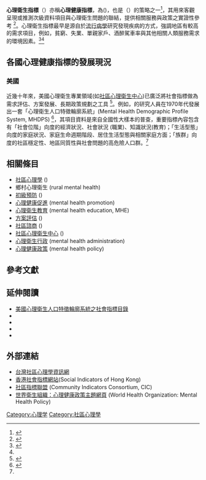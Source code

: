{{medical}}'''心理衛生指標'''（{{lang-en|mental health indicators}}）亦稱'''心理健康指標'''，為{{tsl|en|social indicators research||社會指標}}({{lang|en|social indicators research}})，也是{{tsl|en|need assessment||需求評估}}（{{lang|en|need assessment}}）的策略之一<ref name="ref2">{{cite book |last= Zautra |first=  A. |coauthors= K. Bachrach, & R. Hess |title= '' Strategies for needs assessment in prevention '' |publisher= Routledge Mental Hea |year= 1983 |isbn= 0-86-656187-0 }}</ref>，其用來客觀呈現或推測次級資料項目與心理衛生問題的聯結，提供相關服務與政策之實證性參考 <ref name="ref1">{{cite conference |author= 周才忠 |title=從城鄉差異的觀點，評估台灣鄉村型社區心理衛生中心之服務需求：以社會指標分析、關鍵訊息提供者與社區居民的調查等方法研究雲林縣高農業人口地區為例|booktitle=國立政治大學心理學系碩士論文 |date=2005 }}</ref>。心理衛生指標最早是源自於[[流行病學|流行病學]]研究發現疾病的方式，強調地區有較高的需求項目，例如，貧窮、失業、單親家戶、酒醉駕車率與其他相關人類服務需求的環境因素。<ref>{{cite book |last= Scileppi |first= John A. |coauthors= Elizabeth lee Teed, Robin Diller Torres |title= '' Community Psychology: A Common Sense Approach to Mental Health '' |publisher= Prentice Hall|year= 2000 |isbn= 0-13-083341-X }}</ref><ref name="ref1" />

== 各國心理健康指標的發展現況 ==

=== 美國 ===

近幾十年來，美國心理衛生專業領域(如[[社區心理衛生中心|社區心理衛生中心]])已廣泛將社會指標做為需求評估、方案發展、長期政策規劃之工具 <ref>{{cite journal en |last= Warheit |first= G. J.|coauthors= Buhl, J. M., & Bell, R. A. |title= A critique of social indicators analysis and key informants survey as needs assessment methods |url= https://archive.org/details/sim_evaluation-and-program-planning_1978_1/page/239 |journal= Evaluation and Program Planning |volume=1 |year=1978|pages=239-247 }}</ref>。例如，{{tsl|en|National Institute of Mental Health|美國國家心理衛生研究院}}的研究人員在1970年代發展出一套「心理衛生人口特徵輪廓系統」(Mental Health Demographic Profile System, MHDPS) <ref>{{cite journal en |last= Goldsmith |first= H. F. |coauthors= Rosen, B. M., Shambaugh, J. P., Stockwell, E. G., & Windle, C. D. |title= Demographic norms for metropolitan, nonmetropolitan and rural counties |journal= ERIC Document Reproduction Service (EDRS) |volume=No. ED141010 |year=1975 }}</ref>，其項目資料是來自全國性大樣本的普查，重要指標內容包含有「社會位階」向度的經濟狀況、社會狀況 (職業)、知識狀況(教育)；「生活型態」向度的家庭狀況、家庭生命週期階段、居住生活型態與相關家庭方面；「族群」向度的社區穩定性、地區同質性與社會問題的高危險人口群。<ref name="ref2" />


== 相關條目 ==
{{Commonscat|Magnetic Resonance Imaging}}
*[[社區心理學|社區心理學]] ({{lang|en|community psychology}})
*鄉村心理衛生 (rural mental health)
*[[初級預防|初級預防]] ({{lang|en|primary prevention}})
*[[心理健康促進|心理健康促進]] (mental health promotion)
*[[心理衛生教育|心理衛生教育]] (mental health education, MHE)
*[[方案評估|方案評估]] ({{lang|en|program evaluation}})
*[[社區諮商|社區諮商]] ({{lang|en|community counseling}})
*[[社區心理衛生中心|社區心理衛生中心]] ({{lang|en|community mental health center}})
*[[心理衛生行政|心理衛生行政]] (mental health administration)
*[[心理健康政策|心理健康政策]] (mental health policy)



== 參考文獻 ==
<div class="references">
<references />
</div>


== 延伸閱讀 ==
*[http://compsy.idv.tw/papers/cmhc005.pdf 美國心理衛生人口特徵輪廓系統之社會指標目錄]{{dead link|date=2018年2月 |bot=InternetArchiveBot |fix-attempted=yes }}
*{{cite journal en |last= Huebner |first= R. B. |coauthors= Hull, J. W., & Small, K. H. |title= Assessing local mental health need: A multi-method strategy |journal= ERIC Document Reproduction Service (EDRS) |volume=No. ED165062 |year=1978 }}
*{{cite journal en |last= Mustian |first= R. D.|coauthors= See, J. J. |title= Indicators of mental health needs: An empirical and pragmatic evaluation |journal= Journal of Health & Social Behavior |volume=14(March)|year=1973|pages=23-27 }}
*{{cite journal en |last= Warheit |first= G. J.|coauthors= Holzer, C., & Robbins, L. |title= Social indicators and mental health planning: An empirical case study |journal= Community Mental Health Journal |volume=15 |year=1979 |pages=94-103 }}
*{{cite book |last= Pickren |first= Wade E. |coauthors= Stanley F. Schneider |title= '' Psychology and the National Institute Of Mental Health: A Historical Analysis of Science, Practice, and Policy'' |publisher= American Psychological Association] |year= 2005 |isbn= 1-59147-164-8 }}

== 外部連結 ==
*[https://web.archive.org/web/20091127024209/http://compsy.idv.tw/ 台灣社區心理學資訊網]
*[https://web.archive.org/web/20090905171019/http://www.socialindicators.org.hk/chn/index.php 香港社會指標網站](Social Indicators of Hong Kong)
*[http://www.communityindicators.net 社區指標聯盟] {{Wayback|url=http://www.communityindicators.net/ |date=20210318095038 }}(Community Indicators Consortium, CIC)
*[http://www.who.int/mental_health/policy/en/ 世界衛生組織：心理健康政策主題網頁] {{Wayback|url=http://www.who.int/mental_health/policy/en/ |date=20091230175258 }}(World Health Organization: Mental Health Policy)


[[Category:心理学|Category:心理学]]
[[Category:社區心理學|Category:社區心理學]]